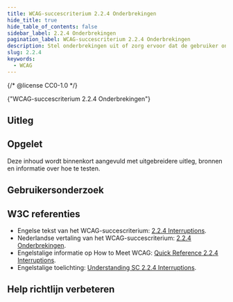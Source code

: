 ```yaml
---
title: WCAG-succescriterium 2.2.4 Onderbrekingen
hide_title: true
hide_table_of_contents: false
sidebar_label: 2.2.4 Onderbrekingen
pagination_label: WCAG-succescriterium 2.2.4 Onderbrekingen
description: Stel onderbrekingen uit of zorg ervoor dat de gebruiker onderbrekingen kan uitzetten, behalve in noodsituaties.
slug: 2.2.4
keywords:
  - WCAG
---
```


{/* @license CC0-1.0 */}


<WcagHeadingGroup level={1} conformanceLevel="Niveau AAA">
  {"WCAG-succescriterium 2.2.4 Onderbrekingen"}
</WcagHeadingGroup>

## Uitleg

<Summary />

## Opgelet

Deze inhoud wordt binnenkort aangevuld met uitgebreidere uitleg, bronnen en informatie over hoe te testen.

## Gebruikersonderzoek

<CTAGebruikersonderzoek />

## W3C referenties

- Engelse tekst van het WCAG-succescriterium: [<span lang="en">2.2.4 Interruptions</span>](https://www.w3.org/TR/WCAG22/#interruptions).
- Nederlandse vertaling van het WCAG-succescriterium: [2.2.4 Onderbrekingen](https://www.w3.org/Translations/WCAG22-nl/#onderbrekingen).
- Engelstalige informatie op <span lang="en">How to Meet WCAG</span>: [<span lang="en">Quick Reference 2.2.4 Interruptions</span>](https://www.w3.org/WAI/WCAG22/quickref/#interruptions).
- Engelstalige toelichting: [<span lang="en">Understanding SC 2.2.4 Interruptions</span>](https://www.w3.org/WAI/WCAG22/Understanding/interruptions.html).

<SpotlightSection>
  <Markdown omitH1 headinglevel={3}>
    <Disclaimer />
  </Markdown>
</SpotlightSection>

## Help richtlijn verbeteren

<Markdown omitH1 headinglevel={3}>
  <WCAGFooterInfo />
</Markdown>
